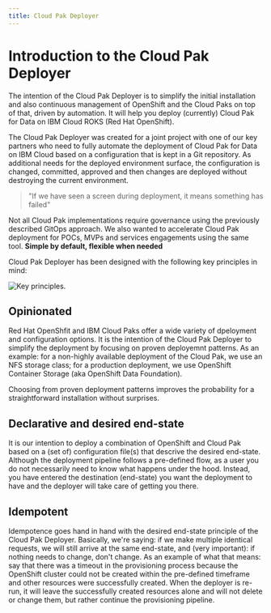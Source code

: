 ```yaml
---
title: Cloud Pak Deployer
---
```


# Introduction to the Cloud Pak Deployer
The intention of the Cloud Pak Deployer is to simplify the initial installation and also continuous management of OpenShift and the Cloud Paks on top of that, driven by automation. It will help you deploy (currently) Cloud Pak for Data on IBM Cloud ROKS (Red Hat OpenShift).

The Cloud Pak Deployer was created for a joint project with one of our key partners who need to fully automate the deployment of Cloud Pak for Data on IBM Cloud based on a configuration that is kept in a Git repository. As additional needs for the deployed environment surface, the configuration is changed, committed, approved and then changes are deployed without destroying the current environment.

> "If we have seen a screen during deployment, it means something has failed"

Not all Cloud Pak implementations require governance using the previously described GitOps approach. We also wanted to accelerate Cloud Pak deployment for POCs, MVPs and services engagements using the same tool. **Simple by default, flexible when needed**

Cloud Pak Deployer has been designed with the following key principles in mind:

![Key principles](cpd-principles.png "Cloud Pak Deployer principles").

## Opinionated
Red Hat OpenShfit and IBM Cloud Paks offer a wide variety of dpeloyment and configuration options. It is the intention of the Cloud Pak Deployer to simplify the deployment by focusing on proven deployemnt patterns. As an example: for a non-highly available deployment of the Cloud Pak, we use an NFS storage class; for a production deployment, we use OpenShift Container Storage (aka OpenShift Data Foundation).

Choosing from proven deployment patterns improves the probability for a straightforward installation without surprises.

## Declarative and desired end-state
It is our intention to deploy a combination of OpenShift and Cloud Pak based on a (set of) configuration file(s) that descrive the desired end-state. Although the deployment pipeline follows a pre-defined flow, as a user you do not necessarily need to know what happens under the hood. Instead, you have entered the destination (end-state) you want the deployment to have and the deployer will take care of getting you there.

## Idempotent
Idempotence goes hand in hand with the desired end-state principle of the Cloud Pak Deployer. Basically, we're saying: if we make multiple identical requests, we will still arrive at the same end-state, and (very important): if nothing needs to change, don't change. As an example of what that means: say that there was a timeout in the provisioning process because the OpenShift cluster could not be created within the pre-defined timeframe and other resources were successfully created. When the deployer is re-run, it will leave the successfully created resources alone and will not delete or change them, but rather continue the provisioning pipeline.

